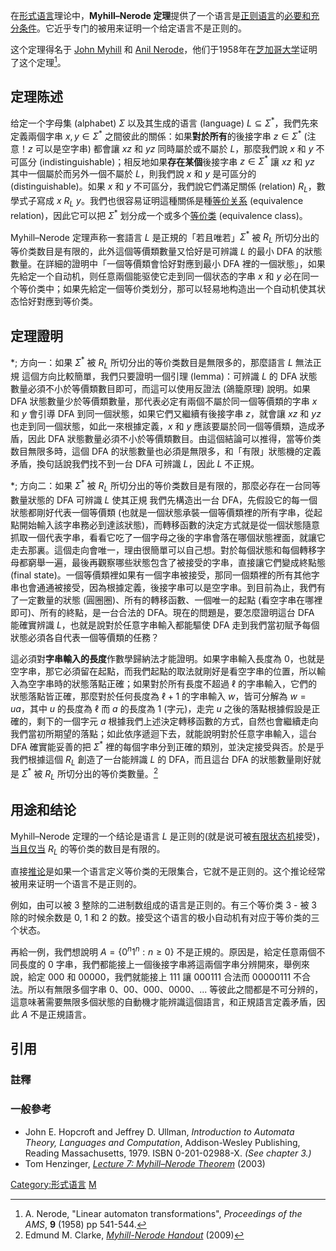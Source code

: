 {{Multiple issues|
{{Copy edit|time=2022-03-05T11:23:39+00:00}}
{{Refimprove|time=2022-03-05T11:23:39+00:00}}
}}
在[[形式语言|形式语言]]理论中，'''Myhill–Nerode 定理'''提供了一个语言是[[正则语言|正则语言]]的[[必要和充分条件|必要和充分条件]]。它近乎专门的被用来证明一个给定语言不是正则的。

这个定理得名于 [[John_Myhill|John Myhill]] 和 [[Anil_Nerode|Anil Nerode]]，他们于1958年在[[芝加哥大学|芝加哥大学]]证明了这个定理<ref>A. Nerode, "Linear automaton transformations", ''Proceedings of the AMS'', '''9''' (1958) pp 541-544.</ref>。

== 定理陈述 ==

给定一个字母集 (alphabet) <math>\Sigma</math> 以及其生成的语言 (language) <math>L\subseteq\Sigma^*</math>，我們先來定義兩個字串 <math>x, y\in\Sigma^*</math> 之間彼此的關係：如果'''對於所有'''的後接字串 <math>z\in \Sigma^*</math> (注意！<math>z</math> 可以是空字串) 都會讓 <math>xz</math> 和 <math>yz</math> 同時屬於或不屬於 <math>L</math>，那麼我們說 <math>x</math> 和 <math>y</math> 不可區分 (indistinguishable)；相反地如果'''存在某個'''後接字串 <math>z\in \Sigma^*</math> 讓 <math>xz</math> 和 <math>yz</math> 其中一個屬於而另外一個不屬於 <math>L</math>，則我們說 <math>x</math> 和 <math>y</math> 是可區分的 (distinguishable)。如果 <math>x</math> 和 <math>y</math> 不可區分，我們說它們滿足關係 (relation) <math>R_L</math>，數學式子寫成 <math>x\ R_L\ y</math>。我們也很容易证明這種關係是種[[等价关系|等价关系]] (equivalence relation)，因此它可以把 <math>\Sigma^*</math> 划分成一个或多个[[等价类|等价类]] (equivalence class)。

Myhill–Nerode 定理声称一套語言 <math>L</math> 是正規的「若且唯若」<math>\Sigma^*</math> 被 <math>R_L</math> 所切分出的等价类数目是有限的，此外這個等價類數量又恰好是可辨識 <math>L</math> 的最小 DFA 的狀態數量。在詳細的證明中「一個等價類會恰好對應到最小 DFA 裡的一個狀態」，如果先給定一个自动机，则任意兩個能驱使它走到同一個状态的字串 <math>x</math> 和 <math>y</math> 必在同一个等价类中；如果先給定一個等价类划分，那可以轻易地构造出一个自动机使其状态恰好對應到等价类。

== 定理證明 ==

*; 方向一：如果 <math>\Sigma^*</math> 被 <math>R_L</math> 所切分出的等价类数目是無限多的，那麼語言 <math>L</math> 無法正規
這個方向比較簡單，我們只要證明一個引理 (lemma)：可辨識 <math>L</math> 的 DFA 狀態數量必須不小於等價類數目即可，而這可以使用反證法 (鴿籠原理) 說明。如果 DFA 狀態數量少於等價類數量，那代表必定有兩個不屬於同一個等價類的字串 <math>x</math> 和 <math>y</math> 會引導 DFA 到同一個狀態，如果它們又繼續有後接字串 <math>z</math>，就會讓 <math>xz</math> 和 <math>yz</math> 也走到同一個狀態，如此一來根據定義，<math>x</math> 和 <math>y</math> 應該要屬於同一個等價類，造成矛盾，因此 DFA 狀態數量必須不小於等價類數目。由這個結論可以推得，當等价类数目無限多時，這個 DFA 的狀態數量也必須是無限多，和「有限」狀態機的定義矛盾，換句話說我們找不到一台 DFA 可辨識 <math>L</math>，因此 <math>L</math> 不正規。

*; 方向二：如果 <math>\Sigma^*</math> 被 <math>R_L</math> 所切分出的等价类数目是有限的，那麼必存在一台同等數量狀態的 DFA 可辨識 <math>L</math> 使其正規
我們先構造出一台 DFA，先假設它的每一個狀態都剛好代表一個等價類 (也就是一個狀態承裝一個等價類裡的所有字串，從起點開始輸入該字串務必到達該狀態)，而轉移函數的決定方式就是從一個狀態隨意抓取一個代表字串，看看它吃了一個字母之後的字串會落在哪個狀態裡面，就讓它走去那裏。這個走向會唯一，理由很簡單可以自己想。對於每個狀態和每個轉移字母都窮舉一遍，最後再觀察哪些狀態包含了被接受的字串，直接讓它們變成終點態 (final state)。一個等價類裡如果有一個字串被接受，那同一個類裡的所有其他字串也會通通被接受，因為根據定義，後接字串可以是空字串。到目前為止，我們有了一定數量的狀態 (圓圈圈)、所有的轉移函數、一個唯一的起點 (看空字串在哪裡即可)、所有的終點，是一台合法的 DFA。現在的問題是，要怎麼證明這台 DFA 能確實辨識 <math>L</math>，也就是說對於任意字串輸入都能驅使 DFA 走到我們當初賦予每個狀態必須各自代表一個等價類的任務？

這必須對'''字串輸入的長度'''作數學歸納法才能證明。如果字串輸入長度為 0，也就是空字串，那它必須留在起點，而我們起點的取法就剛好是看空字串的位置，所以輸入為空字串時的狀態落點正確；如果對於所有長度不超過 <math>\ell</math> 的字串輸入，它們的狀態落點皆正確，那麼對於任何長度為 <math>\ell + 1</math> 的字串輸入 <math>w</math>，皆可分解為 <math>w = ua</math>，其中 <math>u</math> 的長度為 <math>\ell</math> 而 <math>a</math> 的長度為 <math>1</math> (字元)，走完 <math>u</math> 之後的落點根據假設是正確的，剩下的一個字元 <math>a</math> 根據我們上述決定轉移函數的方式，自然也會繼續走向我們當初所期望的落點；如此依序遞迴下去，就能說明對於任意字串輸入，這台 DFA 確實能妥善的把 <math>\Sigma^*</math> 裡的每個字串分到正確的類別，並決定接受與否。於是乎我們根據這個 <math>R_L</math> 創造了一台能辨識 <math>L</math> 的 DFA，而且這台 DFA 的狀態數量剛好就是 <math>\Sigma^*</math> 被 <math>R_L</math> 所切分出的等价类數量。<ref>Edmund M. Clarke, ''[http://www.cs.cmu.edu/~emc/flac09/nerode.pdf Myhill-Nerode Handout] {{Wayback|url=http://www.cs.cmu.edu/~emc/flac09/nerode.pdf |date=20180713063826 }}'' (2009)</ref>

== 用途和结论 ==

Myhill–Nerode 定理的一个结论是语言 ''L'' 是正则的(就是说可被[[有限状态机|有限状态机]]接受)，[[当且仅当|当且仅当]] ''R<sub>L</sub>'' 的等价类的数目是有限的。

直接[[推论|推论]]是如果一个语言定义等价类的无限集合，它就不是正则的。这个推论经常被用来证明一个语言不是正则的。

例如，由可以被 3 整除的二进制数组成的语言是正则的。有三个等价类 3 - 被 3 除的时候余数是 0, 1 和 2 的数。接受这个语言的极小自动机有对应于等价类的三个状态。

再給一例，我們想說明 <math>A = \{0^n1^n:n\ge0\}</math> 不是正規的。原因是，給定任意兩個不同長度的 <math>0</math> 字串，我們都能接上一個後接字串將這兩個字串分辨開來，舉例來說，給定 <math>000</math> 和 <math>00000</math>，我們就能接上 <math>111</math> 讓 <math>000111</math> 合法而 <math>00000111</math> 不合法。所以有無限多個字串 <math>0</math>、<math>00</math>、<math>000</math>、<math>0000</math>、... 等彼此之間都是不可分辨的，這意味著需要無限多個狀態的自動機才能辨識這個語言，和正規語言定義矛盾，因此 <math>A</math> 不是正規語言。

== 引用 ==
===註釋===
{{reflist}}
===一般參考===
* John E. Hopcroft and Jeffrey D. Ullman, ''Introduction to Automata Theory, Languages and Computation'', Addison-Wesley Publishing, Reading Massachusetts, 1979. ISBN 0-201-02988-X. ''(See chapter 3.)''
*Tom Henzinger, ''[https://web.archive.org/web/20050506184111/http://www-cad.eecs.berkeley.edu/~tah/172/7.pdf Lecture 7: Myhill–Nerode Theorem]'' (2003)

[[Category:形式语言|Category:形式语言]]
[[Category:数学定理|M]]